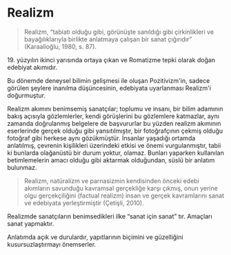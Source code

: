 
# Realizm

> Realizm, “tabiatı olduğu gibi, görünüşte sanıldığı gibi çirkinlikleri ve bayağılıklarıyla birlikte anlatmaya çalışan bir sanat çığırıdır” <Kaynakca>(Karaalioğlu, 1980, s. 87)</Kaynakca>.

19\. yüzyılın ikinci yarısında ortaya çıkan ve Romatizme tepki olarak doğan edebiyat akımıdır.

Bu dönemde deneysel bilimin gelişmesi ile oluşan Pozitivizm'in, sadece görülen şeylere inanılma düşüncesinin, edebiyata uyarlanması Realizm'i doğurmuştur.

Realizm akımını benimsemiş sanatçılar; toplumu ve insanı, bir bilim adamının bakış açısıyla gözlemlerler, kendi görüşlerini bu gözlemlere katmazlar, aynı zamanda doğrulanmış belgelere de başvururlar bu yüzden realizm akımının eserlerinde gerçek olduğu gibi yansıtılmıştır, bir fotoğrafçının çekmiş olduğu fotoğraf gibi herkese aynı gözükmüştür. İnsanlar yaşadığı ortamda anlatılmış, çevrenin kişilikleri üzerindeki etkisi ve önemi vurgulanmıştır, tabii ki bunlarda olağanüstü bir durum yoktur, olamaz. Bunları yaparken kullanılan betimlemelerin amacı olduğu gibi aktarmak olduğundan, süslü bir anlatım bulunmaz.

> Realizm, natüralizm ve parnasizmin kendisinden önceki edebi akımların savunduğu kavramsal gerçekliğe karşı çıkmış, onun yerine olgu gerçekçiliğini (factual realizm) insan ve gerçek kavramlarını sanat ve edebiyata yerleştirmiştir <Kaynakca>(Çetişli, 2010)</Kaynakca>.

Realizmde sanatçıların benimsedikleri ilke “sanat için sanat” tır. Amaçları sanat yapmaktır.

Anlatımda açık ve durulardır, yapıtlarının biçimini ve güzelliğini kusursuzlaştırmayı önemserler.
